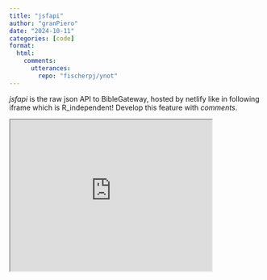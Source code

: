 ```yaml
---
title: "jsfapi"
author: "granPiero"
date: "2024-10-11"
categories: [code]
format: 
  html:
    comments:
      utterances: 
        repo: "fischerpj/ynot"
---
```


*jsfapi* is the raw json API to BibleGateway, hosted by netlify like in following iframe which is R_independent! Develop this feature with *comments*.

<iframe src="https://jsfapi.netlify.app/.netlify/functions/bgw?param=ps1:2!SG21" title="jsfapi iframe" width="400" height="300">

</iframe>
